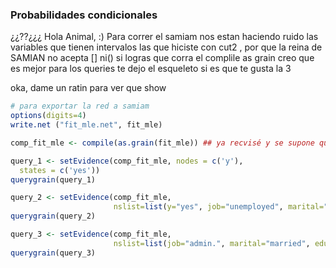 ### Probabilidades condicionales
¿¿??¿¿¿ Hola Animal,
 :) 
 Para correr el samiam nos estan haciendo ruido las variables que tienen intervalos las que hiciste con cut2 , por que la reina de SAMIAN no acepta [] ni() 
 si logras que corra el complile as grain creo que es mejor para los queries 
 te dejo el esqueleto si es que te gusta la 3 
 
 oka, dame un ratin para ver que show
 
```r

# para exportar la red a samiam 
options(digits=4)
write.net ("fit_mle.net", fit_mle)

comp_fit_mle <- compile(as.grain(fit_mle)) ## ya recvisé y se supone que si poporta este tipo de redes :S

query_1 <- setEvidence(comp_fit_mle, nodes = c('y'), 
  states = c('yes'))
querygrain(query_1)

query_2 <- setEvidence(comp_fit_mle, 
                       nslist=list(y="yes", job="unemployed", marital="single", education="primary"))
querygrain(query_2)

query_3 <- setEvidence(comp_fit_mle,
                       nslist=list(job="admin.", marital="married", education="primary", balance.bin="ahorrador"))
querygrain(query_3)
```
